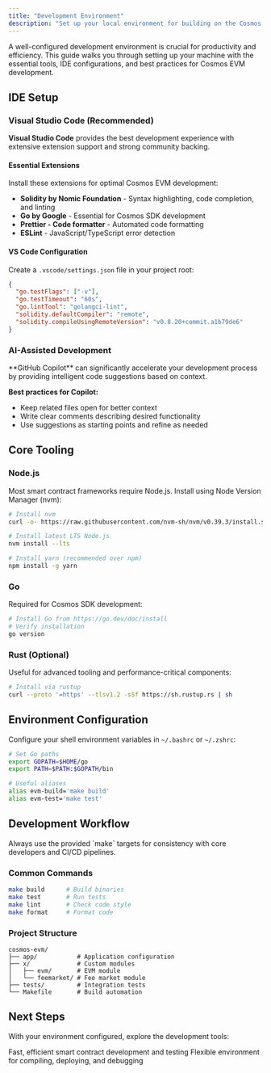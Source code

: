 ```yaml
---
title: "Development Environment"
description: "Set up your local environment for building on the Cosmos EVM."
---
```


A well-configured development environment is crucial for productivity and efficiency. This guide walks you through setting up your machine with the essential tools, IDE configurations, and best practices for Cosmos EVM development.

## IDE Setup

### Visual Studio Code (Recommended)

**Visual Studio Code** provides the best development experience with extensive extension support and strong community backing.

#### Essential Extensions

Install these extensions for optimal Cosmos EVM development:

- **Solidity by Nomic Foundation** - Syntax highlighting, code completion, and linting
- **Go by Google** - Essential for Cosmos SDK development
- **Prettier - Code formatter** - Automated code formatting
- **ESLint** - JavaScript/TypeScript error detection

#### VS Code Configuration

Create a `.vscode/settings.json` file in your project root:

```json
{
  "go.testFlags": ["-v"],
  "go.testTimeout": "60s",
  "go.lintTool": "golangci-lint",
  "solidity.defaultCompiler": "remote",
  "solidity.compileUsingRemoteVersion": "v0.8.20+commit.a1b79de6"
}
```

### AI-Assisted Development

<Tip>
**GitHub Copilot** can significantly accelerate your development process by providing intelligent code suggestions based on context.

**Best practices for Copilot:**
- Keep related files open for better context
- Write clear comments describing desired functionality
- Use suggestions as starting points and refine as needed
</Tip>

## Core Tooling

### Node.js

Most smart contract frameworks require Node.js. Install using Node Version Manager (nvm):

```bash
# Install nvm
curl -o- https://raw.githubusercontent.com/nvm-sh/nvm/v0.39.3/install.sh | bash

# Install latest LTS Node.js
nvm install --lts

# Install yarn (recommended over npm)
npm install -g yarn
```

### Go

Required for Cosmos SDK development:

```bash
# Install Go from https://go.dev/doc/install
# Verify installation
go version
```

### Rust (Optional)

Useful for advanced tooling and performance-critical components:

```bash
# Install via rustup
curl --proto '=https' --tlsv1.2 -sSf https://sh.rustup.rs | sh
```

## Environment Configuration

Configure your shell environment variables in `~/.bashrc` or `~/.zshrc`:

```bash
# Set Go paths
export GOPATH=$HOME/go
export PATH=$PATH:$GOPATH/bin

# Useful aliases
alias evm-build='make build'
alias evm-test='make test'
```

## Development Workflow

<Note>
Always use the provided `make` targets for consistency with core developers and CI/CD pipelines.
</Note>

### Common Commands

```bash
make build      # Build binaries
make test       # Run tests
make lint       # Check code style
make format     # Format code
```

### Project Structure

```
cosmos-evm/
├── app/           # Application configuration
├── x/             # Custom modules
│   ├── evm/       # EVM module
│   └── feemarket/ # Fee market module
├── tests/         # Integration tests
└── Makefile       # Build automation
```

## Next Steps

With your environment configured, explore the development tools:

<CardGroup cols={2}>
  <Card title="Foundry Guide" href="/docs/evm/developers/tooling-and-resources/foundry-guide" icon="hammer">
    Fast, efficient smart contract development and testing
  </Card>
  <Card title="Hardhat Guide" href="/docs/evm/developers/tooling-and-resources/hardhat-guide" icon="wrench">
    Flexible environment for compiling, deploying, and debugging
  </Card>
</CardGroup>
